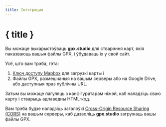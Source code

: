 ```yaml
---
title: Інтэграцыя
---
```


<script>
</script>

# { title }

Вы можаце выкарыстоўваць **gpx.studio** для стварэння карт, якія паказваюць вашыя файлы GPX, і ўбудаваць іх у свой сайт.

Усё, што вам трэба, гэта:

1. <a href="https://account.mapbox.com/auth/signup" target="_blank">Ключ доступу Mapbox</a> для загрузкі карты і
2. Файлы GPX, размешчаныя на вашым серверы або на Google Drive, або даступныя праз публічны URL.

Затым вы можаце пагуляць з канфігуратарам ніжэй, каб наладзіць сваю карту і стварыць адпаведны HTML-код.

<DocsNote type="warning">

Вам трэба будзе наладзіць загалоўкі <a href="https://developer.mozilla.org/en-US/docs/Web/HTTP/CORS" target="_blank">Cross-Origin Resource Sharing (CORS)</a> на вашым серверы, каб дазволіць <b>gpx.studio</b> загружаць вашы файлы GPX.

</DocsNote>

<EmbeddingPlayground />
